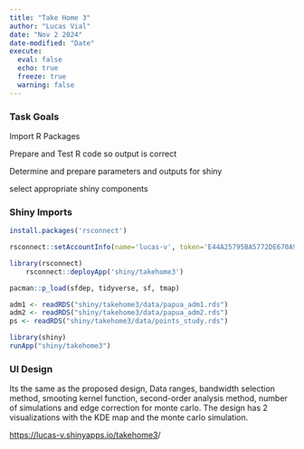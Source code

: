 ```yaml
---
title: "Take Home 3"
author: "Lucas Vial"
date: "Nov 2 2024"
date-modified: "Date"
execute: 
  eval: false
  echo: true
  freeze: true
  warning: false
---
```


### Task Goals

Import R Packages

Prepare and Test R code so output is correct

Determine and prepare parameters and outputs for shiny

select appropriate shiny components

### Shiny Imports

```r
install.packages('rsconnect')
```

```r
rsconnect::setAccountInfo(name='lucas-v', token='E44A25795BA5772DE670A9A12F3E60AB', secret='CmGPPaQGtlSmFkHoh8/NFUVG0JYjGRIVlz2UEwhN')
```

```r
library(rsconnect)
    rsconnect::deployApp('shiny/takehome3')
```

```r
pacman::p_load(sfdep, tidyverse, sf, tmap)

```

```r
adm1 <- readRDS("shiny/takehome3/data/papua_adm1.rds")
adm2 <- readRDS("shiny/takehome3/data/papua_adm2.rds")
ps <- readRDS("shiny/takehome3/data/points_study.rds")
```

```r
library(shiny)
runApp("shiny/takehome3")
```

### UI Design 

Its the same as the proposed design, Data ranges, bandwidth selection method, smooting kernel function, second-order analysis method, number of simulations and edge correction for monte carlo. The design has 2 visualizations with the KDE map and the monte carlo simulation.

[https://lucas-v.shinyapps.io/takehome3](https://lucas-v.shinyapps.io/takehome3/)/
